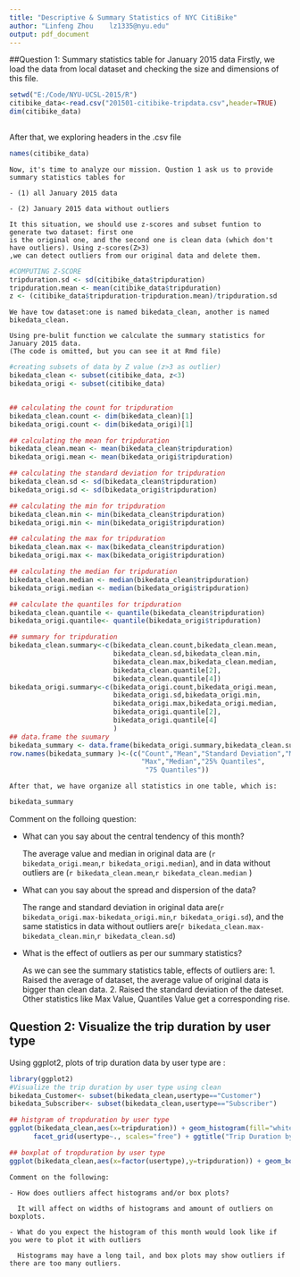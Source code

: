 ---
title: "Descriptive & Summary Statistics of NYC CitiBike"
author: "Linfeng Zhou    lz1335@nyu.edu"
output: pdf_document
---
##Question 1: Summary statistics table for January 2015 data
    Firstly, we load the data from local dataset and checking the size and dimensions of this file.
```{r}
setwd("E:/Code/NYU-UCSL-2015/R")
citibike_data<-read.csv("201501-citibike-tripdata.csv",header=TRUE)
dim(citibike_data)  
   
```
   
   After that, we exploring headers in the .csv file

```{r}
names(citibike_data)
```
    
    Now, it's time to analyze our mission. Qustion 1 ask us to provide summary statistics tables for 
    
    - (1) all January 2015 data 
    
    - (2) January 2015 data without outliers
    
    It this situation, we should use z-scores and subset funtion to generate two dataset: first one 
    is the original one, and the second one is clean data (which don't have outliers). Using z-scores(Z>3)
    ,we can detect outliers from our original data and delete them.
    
```{r}
#COMPUTING Z-SCORE
tripduration.sd <- sd(citibike_data$tripduration)
tripduration.mean <- mean(citibike_data$tripduration)
z <- (citibike_data$tripduration-tripduration.mean)/tripduration.sd
```

    We have tow dataset:one is named bikedata_clean, another is named bikedata_clean. 
    
    Using pre-bulit function we calculate the summary statistics for January 2015 data.
    (The code is omitted, but you can see it at Rmd file)

```{r, echo=FALSE}
#creating subsets of data by Z value (z>3 as outlier)
bikedata_clean <- subset(citibike_data, z<3)
bikedata_origi <- subset(citibike_data)


## calculating the count for tripduration 
bikedata_clean.count <- dim(bikedata_clean)[1]
bikedata_origi.count <- dim(bikedata_origi)[1]

## calculating the mean for tripduration 
bikedata_clean.mean <- mean(bikedata_clean$tripduration)
bikedata_origi.mean <- mean(bikedata_origi$tripduration)

## calculating the standard deviation for tripduration
bikedata_clean.sd <- sd(bikedata_clean$tripduration)
bikedata_origi.sd <- sd(bikedata_origi$tripduration)

## calculating the min for tripduration
bikedata_clean.min <- min(bikedata_clean$tripduration)
bikedata_origi.min <- min(bikedata_origi$tripduration)

## calculating the max for tripduration
bikedata_clean.max <- max(bikedata_clean$tripduration)
bikedata_origi.max <- max(bikedata_origi$tripduration)

## calculating the median for tripduration
bikedata_clean.median <- median(bikedata_clean$tripduration)
bikedata_origi.median <- median(bikedata_origi$tripduration)

## calculate the quantiles for tripduration
bikedata_clean.quantile <- quantile(bikedata_clean$tripduration)
bikedata_origi.quantile<- quantile(bikedata_origi$tripduration)

## summary for tripduration
bikedata_clean.summary<-c(bikedata_clean.count,bikedata_clean.mean,
                          bikedata_clean.sd,bikedata_clean.min,
                          bikedata_clean.max,bikedata_clean.median,
                          bikedata_clean.quantile[2],
                          bikedata_clean.quantile[4])
bikedata_origi.summary<-c(bikedata_origi.count,bikedata_origi.mean,
                          bikedata_origi.sd,bikedata_origi.min,
                          bikedata_origi.max,bikedata_origi.median,
                          bikedata_origi.quantile[2],
                          bikedata_origi.quantile[4]
                          )
## data.frame the suumary
bikedata_summary <- data.frame(bikedata_origi.summary,bikedata_clean.summary)
row.names(bikedata_summary )<-(c("Count","Mean","Standard Deviation","Min",
                                 "Max","Median","25% Quantiles",
                                  "75 Quantiles"))
```
    After that, we have organize all statistics in one table, which is:
```{r}
bikedata_summary 
```
  
  Comment on the folloing question:
   
   - What can you say about the central tendency of this month?
     
     The average value and median in original data are (`r bikedata_origi.mean`,`r bikedata_origi.median`), and in data without outliers are (`r bikedata_clean.mean`,`r bikedata_clean.median` )
     
   - What can you say about the spread and dispersion of the data?
   
     The range and standard deviation in original data are(`r bikedata_origi.max-bikedata_origi.min`,`r bikedata_origi.sd`), and the same statistics in data without outliers are(`r bikedata_clean.max-bikedata_clean.min`,`r bikedata_clean.sd`)
     
   - What is the effect of outliers as per our summary statistics?
     
     As we can see the summary statistics table, effects of outliers are: 1. Raised the average of
     dataset, the average value of original data is bigger than clean data. 2. Raised the standard deviation
     of the dateset. Other statistics like Max Value, Quantiles Value get a corresponding rise.
    
## Question 2: Visualize the trip duration by user type
   
   Using ggplot2, plots of trip duration data by user type are :

```{r,echo=FALSE}
library(ggplot2)
#Visualize the trip duration by user type using clean
bikedata_Customer<- subset(bikedata_clean,usertype=="Customer")
bikedata_Subscriber<- subset(bikedata_clean,usertype=="Subscriber")

## histgram of tropduration by user type
ggplot(bikedata_clean,aes(x=tripduration)) + geom_histogram(fill="white",colour="black") + 
      facet_grid(usertype~., scales="free") + ggtitle("Trip Duration by User Type")

## boxplat of tropduration by user type
ggplot(bikedata_clean,aes(x=factor(usertype),y=tripduration)) + geom_boxplot(outlier.size=0.1,outlier.shape=0) +ggtitle("Boxplot for CitiBike")

```

    Comment on the following:
    
    - How does outliers affect histograms and/or box plots? 
      
      It will affect on widths of histograms and amount of outliers on boxplots.
    
    - What do you expect the histogram of this month would look like if you were to plot it with outliers
      
      Histograms may have a long tail, and box plots may show outliers if there are too many outliers.
      
      